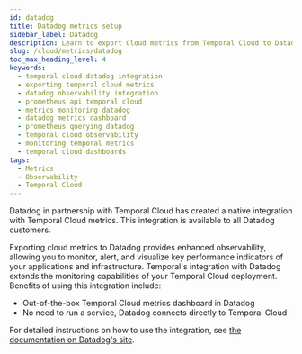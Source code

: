 ```yaml
---
id: datadog
title: Datadog metrics setup
sidebar_label: Datadog
description: Learn to export Cloud metrics from Temporal Cloud to Datadog, enhancing observability to monitor, alert, and visualize your applications and infrastructure seamlessly.
slug: /cloud/metrics/datadog
toc_max_heading_level: 4
keywords:
  - temporal cloud datadog integration
  - exporting temporal cloud metrics
  - datadog observability integration
  - prometheus api temporal cloud
  - metrics monitoring datadog
  - datadog metrics dashboard
  - prometheus querying datadog
  - temporal cloud observability
  - monitoring temporal metrics
  - temporal cloud dashboards
tags:
  - Metrics
  - Observability
  - Temporal Cloud
---
```


Datadog in partnership with Temporal Cloud has created a native integration with Temporal Cloud metrics.
This integration is available to all Datadog customers.

Exporting cloud metrics to Datadog provides enhanced observability, allowing you to monitor, alert, and visualize key performance indicators of your applications and infrastructure.
Temporal's integration with Datadog extends the monitoring capabilities of your Temporal Cloud deployment. Benefits of using this integration include:

- Out-of-the-box Temporal Cloud metrics dashboard in Datadog
- No need to run a service, Datadog connects directly to Temporal Cloud

For detailed instructions on how to use the integration, see [the documentation on Datadog's site](https://docs.datadoghq.com/integrations/temporal_cloud/).

